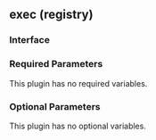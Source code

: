 ## exec (registry)

### Interface

### Required Parameters

This plugin has no required variables.

### Optional Parameters

This plugin has no optional variables.
